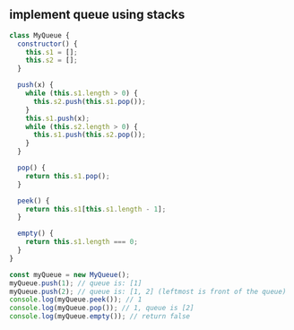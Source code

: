 
## implement queue using stacks

```js title="MyQueue"
class MyQueue {
  constructor() {
    this.s1 = [];
    this.s2 = [];
  }

  push(x) {
    while (this.s1.length > 0) {
      this.s2.push(this.s1.pop());
    }
    this.s1.push(x);
    while (this.s2.length > 0) {
      this.s1.push(this.s2.pop());
    }
  }

  pop() {
    return this.s1.pop();
  }

  peek() {
    return this.s1[this.s1.length - 1];
  }

  empty() {
    return this.s1.length === 0;
  }
}

const myQueue = new MyQueue();
myQueue.push(1); // queue is: [1]
myQueue.push(2); // queue is: [1, 2] (leftmost is front of the queue)
console.log(myQueue.peek()); // 1
console.log(myQueue.pop()); // 1, queue is [2]
console.log(myQueue.empty()); // return false
```

